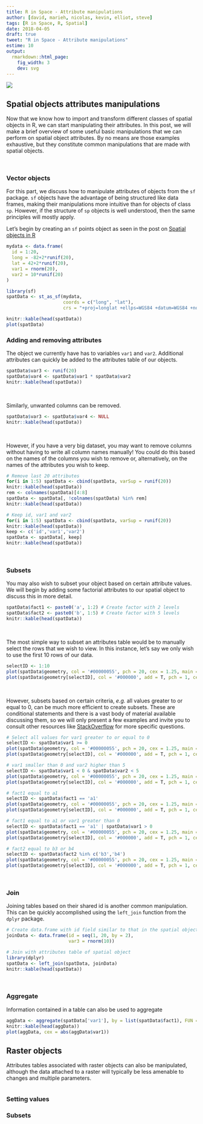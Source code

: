 ```yaml
---
title: R in Space - Attribute manipulations
author: [david, marieh, nicolas, kevin, elliot, steve]
tags: [R in Space, R, Spatial]
date: 2018-04-05
draft: true
tweet: "R in Space - Attribute manipulations"
estime: 10
output:
  rmarkdown::html_page:
    fig_width: 3
    dev: svg
---
```


![](https://img.shields.io/badge/inSileco-InDevelopment-3fb3b2.svg)

## Spatial objects attributes manipulations

Now that we know how to import and transform different classes of spatial objects
in R, we can start manipulating their attributes. In this post, we will
make a brief overview of some useful basic manipulations that we can perform
on spatial object attributes. By no means are those examples exhaustive, but
they constitute common manipulations that are made with spatial objects.

<br/>

### Vector objects

For this part, we discuss how to manipulate attributes of objects from the `sf`
package. `sf` objects have the advantage of being structured like data frames,
making their manipulations more intuitive than for objects of class `sp`. However,
if the structure of `sp` objects is well understood, then the same principles
will mostly apply.

Let's begin by creating an `sf` points object as seen in the post on
[Spatial objects in R]() <!-- to add -->

```r
mydata <- data.frame(
  id = 1:20,
  long = -82+2*runif(20),
  lat = 42+2*runif(20),
  var1 = rnorm(20),
  var2 = 10*runif(20)
)

library(sf)
spatData <- st_as_sf(mydata,
                     coords = c("long", "lat"),
                     crs = "+proj=longlat +ellps=WGS84 +datum=WGS84 +no_defs +towgs84=0,0,0")

knitr::kable(head(spatData))
plot(spatData)
```

### Adding and removing attributes

The object we currently have has to variables `var1` and `var2`. Additional
attributes can quickly be added to the attributes table of our objects.

```r
spatData$var3 <- runif(20)
spatData$var4 <- spatData$var1 * spatData$var2
knitr::kable(head(spatData))
```

<br/>

Similarly, unwanted columns can be removed.

```r
spatData$var3 <- spatData$var4 <- NULL
knitr::kable(head(spatData))
```

<br/>

However, if you have a very big dataset, you may want to remove columns without
having to write all column names manually! You could do this based on the names
of the columns you wish to remove or, alternatively, on the names of the
attributes you wish to keep.

```r
# Remove last 20 attributes
for(i in 1:5) spatData <- cbind(spatData, varSup = runif(20))
knitr::kable(head(spatData))
rem <- colnames(spatData)[4:8]
spatData <- spatData[, !colnames(spatData) %in% rem]
knitr::kable(head(spatData))

# Keep id, var1 and var2
for(i in 1:5) spatData <- cbind(spatData, varSup = runif(20))
knitr::kable(head(spatData))
keep <- c('id','var1','var2')
spatData <- spatData[, keep]
knitr::kable(head(spatData))
```

<br/>

### Subsets

You may also wish to subset your object based on certain attribute values. We
will begin by adding some factorial attributes to our spatial object to discuss
this in more detail.

```r
spatData$fact1 <- paste0('a', 1:2) # Create factor with 2 levels
spatData$fact2 <- paste0('b', 1:5) # Create factor with 5 levels
knitr::kable(head(spatData))
```

<br/>

The most simple way to subset an attributes table would be to manually select
the rows that we wish to view. In this instance, let's say we only wish to
use the first 10 rows of our data.

```r
selectID <- 1:10
plot(spatData$geometry, col = '#00000055', pch = 20, cex = 1.25, main = '')
plot(spatData$geometry[selectID], col = '#000000', add = T, pch = 1, cex = 2, lwd = 2)
```

<br/>

However, subsets based on certain criteria, *e.g.* all values greater to or
equal to 0, can be much more efficient to create subsets. These are conditional
statements and there is a vast body of material available discussing them, so
we will only present a few examples and invite you to consult other resources
like [StackOverflow](https://stackoverflow.com/) for more specific questions.

```r
# Select all values for var1 greater to or equal to 0
selectID <- spatData$var1 >= 0
plot(spatData$geometry, col = '#00000055', pch = 20, cex = 1.25, main = '')
plot(spatData$geometry[selectID], col = '#000000', add = T, pch = 1, cex = 2, lwd = 2)

# var1 smaller than 0 and var2 higher than 5
selectID <- spatData$var1 < 0 & spatData$var2 < 5
plot(spatData$geometry, col = '#00000055', pch = 20, cex = 1.25, main = '')
plot(spatData$geometry[selectID], col = '#000000', add = T, pch = 1, cex = 2, lwd = 2)

# fact1 equal to a1
selectID <- spatData$fact1 == 'a1'
plot(spatData$geometry, col = '#00000055', pch = 20, cex = 1.25, main = '')
plot(spatData$geometry[selectID], col = '#000000', add = T, pch = 1, cex = 2, lwd = 2)

# fact1 equal to a1 or var1 greater than 0
selectID <- spatData$fact1 == 'a1' | spatData$var1 > 0
plot(spatData$geometry, col = '#00000055', pch = 20, cex = 1.25, main = '')
plot(spatData$geometry[selectID], col = '#000000', add = T, pch = 1, cex = 2, lwd = 2)

# fact2 equal to b3 or b4
selectID <- spatData$fact2 %in% c('b3','b4')
plot(spatData$geometry, col = '#00000055', pch = 20, cex = 1.25, main = '')
plot(spatData$geometry[selectID], col = '#000000', add = T, pch = 1, cex = 2, lwd = 2)
```

<br/>

### Join

Joining tables based on their shared id is another common manipulation. This can
be quickly accomplished using the `left_join` function from the `dplyr` package.

```r
# Create data.frame with id field similar to that in the spatial object
joinData <- data.frame(id = seq(1, 20, by = 2),
                       var3 = rnorm(10))

# Join with attributes table of spatial object
library(dplyr)
spatData <- left_join(spatData, joinData)
knitr::kable(head(spatData))
```

<br/>

### Aggregate

Information contained in a table can also be used to aggregate

```r
aggData <- aggregate(spatData['var1'], by = list(spatData$fact1), FUN = sum)
knitr::kable(head(aggData))
plot(aggData, cex = abs(aggData$var1))

```

## Raster objects

Attributes tables associated with raster objects can also be manipulated, although
the data attached to a raster will typically be less amenable to changes and
multiple parameters.

```r

```

### Setting values

### Subsets

###
